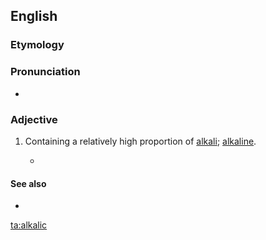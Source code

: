 ==English==


===Etymology===

{{suffix|alkali|ic}}

===Pronunciation===

*{{IPA|ælˈkælɪk}}

===Adjective===
{{en-adj}}

#{{geology|of a rock}} Containing a relatively high proportion of [[alkali]]; [[alkaline]].
#*{{quote-book||Peter Morrison Vitousek|Nutrient Cycling and Limitation:  Hawai'i as a Model System|page=12|isbn=069111580X|url=http://books.google.com/books?id=4fZXNKC8FnMC|
passage=This rejuvenation-stage or post-erosional volcanism produces lava even more '''alkalic''' than late-stage volcanism.}}
====See also====
*{{pedialite|Igneous rock}}

[[ta:alkalic]]